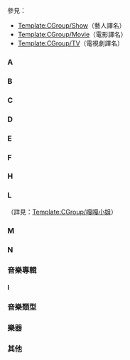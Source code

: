 {{CGroupH|name=Music|desc=音乐相关译名}}<noinclude>參見：
*[[Template:CGroup/Show]]（藝人譯名）
*[[Template:CGroup/Movie]]（電影譯名）
*[[Template:CGroup/TV]]（電視劇譯名）

[[Category:公共轉換組模板|{{SUBPAGENAME}}]]

{{TOCright}}

=== A ===
</noinclude>
{{CItemHidden|zh-cn:阿比路录音室; zh-hk:艾比路錄音室; zh-tw:艾比路錄音室;|original=Abbey Road Studios}}
{{CItemHidden|zh-tw:史密斯飛船; zh-hk:史密夫飛船; zh-cn:空中铁匠; zh-sg:空中铁匠;|original=Aerosmith}}
<noinclude>

=== B ===
</noinclude>
{{CItemHidden|zh-hans:披头士;zh-tw:披頭四;zh-hk:披頭四;zh-hant:披頭四;zh-mo:披頭四;|original=The Beatles}}
{{CItemHidden|original=Mr. Big|zh-cn:大先生乐队; zh-hk:大人物合唱團; zh-tw:大人物合唱團}}<noinclude>

=== C ===
</noinclude>
{{CItemHidden|original=Celtic Woman|zh-cn:凯尔特女人; zh-hk:天使女伶; zh-tw:天使女伶;}}
{{CItemHidden|zh-hans:治疗乐队;zh-tw:怪人合唱團;zh-hk:治療樂隊;zh-hant:怪人合唱團;zh-mo:治療樂隊;|original=The Cure}}
{{CItemHidden|zh-cn:麦莉·赛勒斯; zh-hk:麥莉·希拉; zh-tw:麥莉·希拉|original=Miley Cyrus}}
{{CItemHidden|zh-tw:CP查理;zh-cn:查理·普斯;zh-hk:查理·普斯;|original=Charlie Puth}}<noinclude>

=== D ===
</noinclude>
{{CItemHidden|original=Daft Punk|zh-tw:傻瓜龐克; zh-hans:傻朋克;}}
{{CItemHidden|zh-hans:迪斯科;zh-hant:迪斯可;zh-cn:迪斯科;zh-tw:迪斯可;zh-hk:的士高;zh-mo:的士高;|original=Disco}}<noinclude>

=== E ===
</noinclude>
{{CItemHidden|original=Eminem|1=痞子阿姆=>zh-hk:Eminem; 痞子阿姆=>zh-cn:埃米纳姆;}}
{{CItemHidden|original=Eminem|1=Eminem=>zh-tw:阿姆; 埃米纳姆=>zh-tw:阿姆; zh-hk:Eminem; zh-cn:埃米纳姆;}}
<noinclude>

=== F ===
</noinclude>
{{CItemHidden|zh-hans:平克·弗洛伊德; zh-hant:平克·佛洛伊德|original=Pink Floyd}}<noinclude>

=== H ===
</noinclude>
{{CItemHidden|original=HMV|zh-cn:HMV;zh-hk:HMV;zh-tw:HMV;}}<noinclude><!--避免“MV”一词过度转换-->


=== L ===
</noinclude>
{{CItemHidden|original=Lady Gaga|zh-cn:嘎嘎小姐; zh-tw:女神卡卡; zh-hk:Lady Gaga;}}<noinclude>（詳見：[[Template:CGroup/嘎嘎小姐]]）

=== M ===
</noinclude>
{{CItemHidden|zh-cn:麦卡特尼; zh-hk:麥卡尼; zh-tw:麥卡尼;|original=(Paul) McCarney}}
{{CItemHidden|zh-cn:缪斯乐队;zh-hk:Muse;zh-tw:謬思合唱團;zh-hans:缪斯乐队;zh-hant:謬思合唱團;zh-mo:Muse;|original=Muse}}<noinclude>

=== N ===
</noinclude>
{{CItemHidden|zh-hans:涅槃乐队;zh-hk:Nirvana;zh-tw:超脫樂團;|original=Nirvana}}<noinclude>



=== 音樂專輯 ===
==== I ====
</noinclude>
{{CItemHidden|zh-hans:在彩虹中; zh-hant:彩虹裡;|original=In Rainbows}}<noinclude>

=== 音樂類型 ===
</noinclude>
{{CItemHidden|zh-hans:布鲁斯; zh-hant:藍調;|original=blues}}
{{CItemHidden|zh-hans:硬核; zh-hant:硬蕊;|original=core}}
{{CItemHidden|zh-hans:朋克; zh-hant:龐克;|original=punk}}<noinclude>

=== 樂器 ===
</noinclude>
{{CItemHidden|zh-cn:贝斯; zh-hk:低音結他; zh-tw:貝斯;|original=Bass}}
{{CItemHidden|zh-cn:吉他; zh-hk:結他; zh-tw:吉他;|original=Guitar}}
{{CItemHidden|zh-cn:键盘; zh-hk:鍵盤; zh-tw:鍵盤;|original=Keyboard}}
<noinclude>

=== 其他 ===
</noinclude>
{{CItemHidden|zh-hans:乐队;zh-tw:樂團;zh-hk:樂隊;zh-hant:樂團;zh-mo:樂隊;|original=band}}
{{CItemHidden|1=樂團=>zh-hans:乐队;樂團=>zh-cn:乐队;樂團=>zh-hk:樂隊;樂團=>zh-tw:樂團;樂團=>zh-mo:樂隊;}}
{{CItemHidden|zh-hans:葛萊美;zh-hant:葛萊美;zh-cn:格莱美;zh-tw:葛萊美;zh-hk:格林美;zh-mo:格林美;|original=Grammy}}
{{CItemHidden|zh-cn:公告牌; zh-hk:告示牌; zh-tw:告示牌;|original=''Billboard''}}
{{CItemHidden|zh-cn:《公告牌》百强单曲榜; zh-hk:《告示牌》百強单曲榜; zh-tw:《告示牌》百強单曲榜;|original=''Billboard'' 100}}
{{CItemHidden|zh-cn:《公告牌》二百强专辑榜; zh-hk:《告示牌》二百強專輯榜; zh-tw:《告示牌》二百強專輯榜;|original=''Billboard ''200}}
{{CItemHidden|zh-cn:音乐视频; zh-hk:音樂短片; zh-tw:音樂錄影帶;|original=Music Video}}
{{CItemHidden|zh-cn:数字音乐; zh-hk:數碼音樂; zh-tw:數位音樂;|original=Digital Music}}
{{CItemHidden|zh-cn:数字单曲; zh-hk:數碼單曲; zh-tw:數位單曲;|original=Digital Single}}
{{CItemHidden|zh-cn:数字下载; zh-hk:數碼下載; zh-tw:數位下載;|original=Digital Download}}
{{CItemHidden|zh-hans:采样; zh-hant:取樣;|original=sampling}}
{{CItemHidden|zh-cn:MTV音乐录影带大奖;zh-hk:MTV音樂錄影帶大獎;zh-tw:MTV音樂錄影帶大獎|original=MTV Video Music Award}}
{{CItemHidden|zh-cn:美国唱片工业协会;zh-hk:美國唱片業協會;zh-tw:美國唱片業協會|original=Recording Industry Association of America}}
{{CGroupF}}